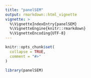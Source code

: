 ```yaml
---
title: "panelSEM"
output: rmarkdown::html_vignette
vignette: >
  %\VignetteIndexEntry{panelSEM}
  %\VignetteEngine{knitr::rmarkdown}
  %\VignetteEncoding{UTF-8}
---
```


```r
knitr::opts_chunk$set(
  collapse = TRUE,
  comment = "#>"
)
```

```r
library(panelSEM)
```
